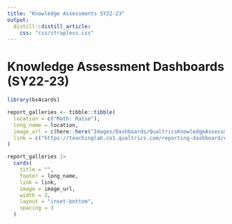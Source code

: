 ```yaml
---
title: "Knowledge Assessments SY22-23"
output: 
  distill::distill_article:
    css: "css/strapless.css"
---
```


<!-- <base target="_blank"/> -->

# Knowledge Assessment Dashboards (SY22-23)

```r
library(bs4cards)

report_galleries <- tibble::tibble(
  location = c("Math: Raise"),
  long_name = location,
  image_url = c(here::here("Images/Dashboards/QualtricsKnowledgeAssessment.png")),
  link = c("https://teachinglab.co1.qualtrics.com/reporting-dashboard/#/dashboard/62de301749ba9b00171caa9b?pageId=Page_412ac85d-62f0-4a2c-8af4-ccbb31d7ce0d")
)

report_galleries |>
  cards(
    title = "",
    footer = long_name,
    link = link,
    image = image_url,
    width = 2,
    layout = "inset-bottom",
    spacing = 3
  )
```
